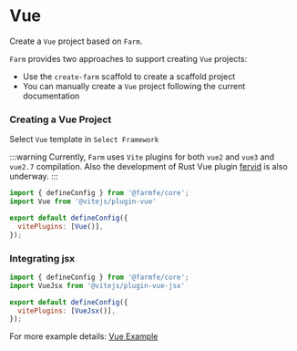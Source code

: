 
# Vue

Create a `Vue` project based on `Farm`.

`Farm` provides two approaches to support creating `Vue` projects: 
- Use the `create-farm` scaffold to create a scaffold project
- You can manually create a `Vue` project following the current documentation

### Creating a Vue Project

<PackageManagerTabs command="npm create farm@latest" />

Select `Vue` template in `Select Framework`

:::warning
Currently, `Farm` uses `Vite` plugins for both `vue2` and `vue3` and `vue2.7` compilation. Also the development of Rust Vue plugin [fervid](https://github.com/phoenix-ru/fervid) is also underway.
:::

```javascript title="farm.config.ts"
import { defineConfig } from '@farmfe/core';
import Vue from '@vitejs/plugin-vue'

export default defineConfig({
  vitePlugins: [Vue()],
});
```

### Integrating jsx

```javascript title="farm.config.ts"
import { defineConfig } from '@farmfe/core';
import VueJsx from '@vitejs/plugin-vue-jsx'

export default defineConfig({
  vitePlugins: [VueJsx()],
});
```

For more example details: [Vue Example](https://github.com/farm-fe/farm/tree/main/examples/vite-adapter-vue)
